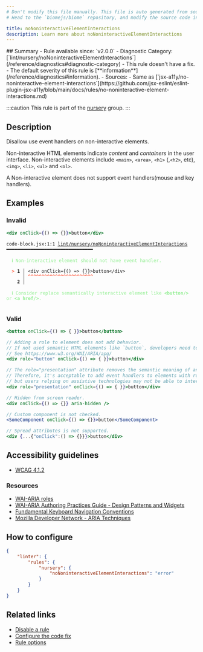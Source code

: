 ```yaml
---
# Don't modify this file manually. This file is auto generated from source, and you will lose your changes next time the website is built.
# Head to the `biomejs/biome` repository, and modify the source code in there.

title: noNoninteractiveElementInteractions
description: Learn more about noNoninteractiveElementInteractions
---
```


<Tabs>
<TabItem label="JSX and TSX" icon="seti:javascript">
## Summary
- Rule available since: `v2.0.0`
- Diagnostic Category: [`lint/nursery/noNoninteractiveElementInteractions`](/reference/diagnostics#diagnostic-category)
- This rule doesn't have a fix.
- The default severity of this rule is [**information**](/reference/diagnostics#information).
- Sources: 
  - Same as [`jsx-a11y/no-noninteractive-element-interactions`](https://github.com/jsx-eslint/eslint-plugin-jsx-a11y/blob/main/docs/rules/no-noninteractive-element-interactions.md)

:::caution
This rule is part of the [nursery](/linter/rules/#nursery) group.
:::
## Description
Disallow use event handlers on non-interactive elements.

Non-interactive HTML elements indicate _content_ and _containers_ in the user interface.
Non-interactive elements include `<main>`, `<area>`, `<h1>` (,`<h2>`, etc), `<img>`, `<li>`, `<ul>` and `<ol>`.

A Non-interactive element does not support event handlers(mouse and key handlers).

## Examples

### Invalid

```jsx
<div onClick={() => {}}>button</div>
```

<pre class="language-text"><code class="language-text">code-block.jsx:1:1 <a href="https://biomejs.dev/linter/rules/no-noninteractive-element-interactions">lint/nursery/noNoninteractiveElementInteractions</a> ━━━━━━━━━━━━━━━━━━━━━━━━━━━━━━━━<br /><br />  <strong><span style="color: lightgreen;">ℹ</span></strong> <span style="color: lightgreen;">Non-interactive element should not have event handler.</span><br />  <br />  <strong><span style="color: Tomato;">&gt;</span></strong> <strong>1 │ </strong>&lt;div onClick=&#123;() =&gt; &#123;&#125;&#125;&gt;button&lt;/div&gt;<br />   <strong>   │ </strong><strong><span style="color: Tomato;">^</span></strong><strong><span style="color: Tomato;">^</span></strong><strong><span style="color: Tomato;">^</span></strong><strong><span style="color: Tomato;">^</span></strong><strong><span style="color: Tomato;">^</span></strong><strong><span style="color: Tomato;">^</span></strong><strong><span style="color: Tomato;">^</span></strong><strong><span style="color: Tomato;">^</span></strong><strong><span style="color: Tomato;">^</span></strong><strong><span style="color: Tomato;">^</span></strong><strong><span style="color: Tomato;">^</span></strong><strong><span style="color: Tomato;">^</span></strong><strong><span style="color: Tomato;">^</span></strong><strong><span style="color: Tomato;">^</span></strong><strong><span style="color: Tomato;">^</span></strong><strong><span style="color: Tomato;">^</span></strong><strong><span style="color: Tomato;">^</span></strong><strong><span style="color: Tomato;">^</span></strong><strong><span style="color: Tomato;">^</span></strong><strong><span style="color: Tomato;">^</span></strong><strong><span style="color: Tomato;">^</span></strong><strong><span style="color: Tomato;">^</span></strong><strong><span style="color: Tomato;">^</span></strong><strong><span style="color: Tomato;">^</span></strong><br />    <strong>2 │ </strong><br />  <br />  <strong><span style="color: lightgreen;">ℹ</span></strong> <span style="color: lightgreen;">Consider replace semantically interactive element like </span><span style="color: lightgreen;"><strong>&lt;button/&gt;</strong></span><span style="color: lightgreen;"> or </span><span style="color: lightgreen;"><strong>&lt;a href/&gt;</strong></span><span style="color: lightgreen;">.</span><br />  <br /></code></pre>

### Valid

```jsx
<button onClick={() => { }}>button</button>
```

```jsx
// Adding a role to element does not add behavior.
// If not used semantic HTML elements like `button`, developers need to implement the expected behavior for role(like focusability and key press support)
// See https://www.w3.org/WAI/ARIA/apg/
<div role="button" onClick={() => { }}>button</div>
```

```jsx
// The role="presentation" attribute removes the semantic meaning of an element, indicating that it should be ignored by assistive technologies.
// Therefore, it's acceptable to add event handlers to elements with role="presentation" for visual effects or other purposes,
// but users relying on assistive technologies may not be able to interact with these elements.
<div role="presentation" onClick={() => { }}>button</div>
```

```jsx
// Hidden from screen reader.
<div onClick={() => {}} aria-hidden />
```

```jsx
// Custom component is not checked.
<SomeComponent onClick={() => {}}>button</SomeComponent>
```

```jsx
// Spread attributes is not supported.
<div {...{"onClick":() => {}}}>button</div>
```

## Accessibility guidelines

- [WCAG 4.1.2](https://www.w3.org/WAI/WCAG21/Understanding/name-role-value)

### Resources

- [WAI-ARIA roles](https://www.w3.org/TR/wai-aria-1.1/#usage_intro)
- [WAI-ARIA Authoring Practices Guide - Design Patterns and Widgets](https://www.w3.org/TR/wai-aria-practices-1.1/#aria_ex)
- [Fundamental Keyboard Navigation Conventions](https://www.w3.org/TR/wai-aria-practices-1.1/#kbd_generalnav)
- [Mozilla Developer Network - ARIA Techniques](https://developer.mozilla.org/en-US/docs/Web/Accessibility/ARIA/ARIA_Techniques/Using_the_button_role#Keyboard_and_focus)

## How to configure
```json title="biome.json"
{
	"linter": {
		"rules": {
			"nursery": {
				"noNoninteractiveElementInteractions": "error"
			}
		}
	}
}

```
## Related links

- [Disable a rule](/linter/#disable-a-rule)
- [Configure the code fix](/linter#configure-the-code-fix)
- [Rule options](/linter/#rule-options)

</TabItem>
</Tabs>

